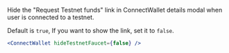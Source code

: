 Hide the "Request Testnet funds" link in ConnectWallet details modal when user is connected to a testnet.

Default is `true`, If you want to show the link, set it to `false`.

```jsx
<ConnectWallet hideTestnetFaucet={false} />
```
